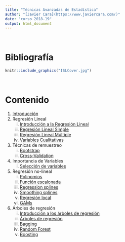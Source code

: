 ```yaml
---
title: "Técnicas Avanzadas de Estadística"
author: "[Javier Cara](https://www.javiercara.com/)"
date: "curso 2018-19"
output: html_document
---
```


<br>

# Bibliografía

```r
knitr::include_graphics("ISLCover.jpg")
```

<br>

# Contenido

1. [Introducción](01_Introduccion.html)
2. Regresión Lineal
    i. [Introducción a la Regresión Lineal](02_Regresion_Lineal_Intro.html)
    ii. [Regresión Lineal Simple](02_Regresion_Lineal_Simple.html)
    iii. [Regresión Lineal Múltiple](02_Regresion_Lineal_Multiple.html)
    iv. [Variables Cualitativas](02_Variables_Cualitativas.html)
3. Técnicas de remuestreo
    i. [Bootstrap](03_Bootstrap.html)
    ii. [Cross-Validation](03_Cross_Validation.html)
4. Importancia de Variables
    i. [Selección de variables](04_Seleccion_Variables.html)
5. Regresión no-lineal
    i. [Polinomios](05_Regresion_noLineal_polinomios.html)
    ii. [Función escalonada](05_Regresion_noLineal_escalon.html)
    iii. [Regression splines](05_Regresion_noLineal_regressionSplines.html)
    iv. [Smoothing splines](05_Regresion_noLineal_smoothingSplines.html)
    v. [Regresión local](05_Regresion_noLineal_regresionLocal.html)
    vi. [GAMs](05_Regresion_noLineal_GAMs.html)
6. Árboles de regresión
    i. [Introducción a los árboles de regresión](06_tree_intro.html)
    ii. [Árboles de regresión](06_tree_regresion.html)
    iii. [Bagging](06_tree_bagging.html)
    iv. [Random Forest](06_tree_RandomForest.html)
    v. [Boosting](06_tree_boosting.html)
    
<br>